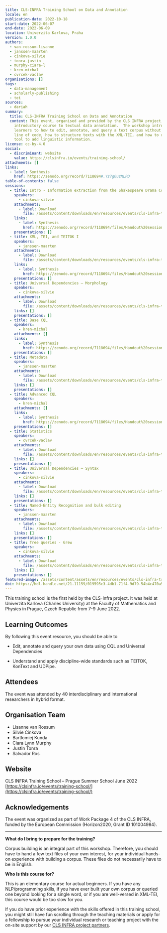 ```yaml
---
title: CLS-INFRA Training School on Data and Annotation
locale: en
publication-date: 2022-10-18
start-date: 2022-06-07
end-date: 2022-06-09
location: Univerzita Karlova, Praha
version: 1.0.0
authors:
  - van-rossum-lisanne
  - janssen-maarten
  - cinkova-silvie
  - tonra-justin
  - murphy-ciara-l
  - kren-michal
  - cvrcek-vaclav
organisations: []
tags:
  - data-management
  - scholarly-publishing
  - tei
sources:
  - dariah
summary:
  title: CLS-INFRA Training School on Data and Annotation
  content: This event, organised and provided by the CLS INFRA project, offers an
    introductory course to textual data annotation.  The workshop introduces
    learners to how to edit, annotate, and query a text corpus without a single
    line of code, how to structure texts with the XML-TEI, and how to run an NLP
    tool to add linguistic information.
license: cc-by-4.0
social:
  - discriminant: website
    value: https://clsinfra.io/events/training-school/
attachments: []
links:
  - label: Synthesis
    href: https://zenodo.org/record/7118694#.Yz7gOuzMLPD
table-of-contents: false
sessions:
  - title: Intro - Information extraction from the Shakespeare Drama Corpus
    speakers:
      - cinkova-silvie
    attachments:
      - label: Download
        file: /assets/content/downloads/en/resources/events/cls-infra-training-school-on-data-and-annotation/sessions/2/downloads-1-silvie-introduction.pdf
    links:
      - label: Synthesis
        href: https://zenodo.org/record/7118694/files/Handout%20session%201.1%20-%20Introduction.pdf
    presentations: []
  - title: XML, TEI, and TEITOK I
    speakers:
      - janssen-maarten
    attachments:
      - label: Download
        file: /assets/content/downloads/en/resources/events/cls-infra-training-school-on-data-and-annotation/sessions/2/downloads-2-maarten-xml-tei-and-teitok.pdf
    links:
      - label: Synthesis
        href: https://zenodo.org/record/7118694/files/Handout%20session%201.2%20-%20XML%2C%20TEI%2C%20and%20TEITOK.pdf
    presentations: []
  - title: Universal Dependencies – Morphology
    speakers:
      - cinkova-silvie
    attachments:
      - label: Download
        file: /assets/content/downloads/en/resources/events/cls-infra-training-school-on-data-and-annotation/sessions/2/downloads-3-silvie-ud-pipe-universal-dependencies-morphology.pdf
    links: []
    presentations: []
  - title: Base CQL
    speakers:
      - kren-michal
    attachments: []
    links:
      - label: Synthesis
        href: https://zenodo.org/record/7118694/files/Handout%20sessions%201.4%20and%202.2%20-%20CQL%20cheat%20sheet.pdf
    presentations: []
  - title: Metadata
    speakers:
      - janssen-maarten
    attachments:
      - label: Download
        file: /assets/content/downloads/en/resources/events/cls-infra-training-school-on-data-and-annotation/sessions/2/downloads-5-maarten-metadata.pdf
    links: []
    presentations: []
  - title: Advanced CQL
    speakers:
      - kren-michal
    attachments: []
    links:
      - label: Synthesis
        href: https://zenodo.org/record/7118694/files/Handout%20sessions%201.4%20and%202.2%20-%20CQL%20cheat%20sheet.pdf
    presentations: []
  - title: Statistics
    speakers:
      - cvrcek-vaclav
    attachments:
      - label: Download
        file: /assets/content/downloads/en/resources/events/cls-infra-training-school-on-data-and-annotation/sessions/2/downloads-7-vaclav-statistics.pdf
    links: []
    presentations: []
  - title: Universal Dependencies – Syntax
    speakers:
      - cinkova-silvie
    attachments:
      - label: Download
        file: /assets/content/downloads/en/resources/events/cls-infra-training-school-on-data-and-annotation/sessions/2/downloads-8-silvie-universal-dependencies-syntax.pdf
    links: []
    presentations: []
  - title: Named-Entity Recognition and bulk editing
    speakers:
      - janssen-maarten
    attachments:
      - label: Download
        file: /assets/content/downloads/en/resources/events/cls-infra-training-school-on-data-and-annotation/sessions/2/downloads-9-maarten-named-entity-recognition.pptx
    links: []
    presentations: []
  - title: Tree queries - Grew
    speakers:
      - cinkova-silvie
    attachments:
      - label: Download
        file: /assets/content/downloads/en/resources/events/cls-infra-training-school-on-data-and-annotation/sessions/2/downloads-10-silvie-tree-query-languages-exercise-in-grew.pptx
    links: []
    presentations: []
featured-image: /assets/content/assets/en/resources/events/cls-infra-training-school-on-data-and-annotation/featured-image.jpg
doi: https://hdl.handle.net/21.11159/019595c3-4db1-71f4-9d79-54b4c470a5bc
---
```


This training school is the first held by the CLS-Infra project.
It was held at Univerzita Karlova (Charles University) at the Faculty of Mathematics and Physics in Prague, Czech Republic from 7-9 June 2022.

## Learning Outcomes

By following this event resource, you should be able to

* Edit, annotate and query your own data using CQL and Universal Dependencies

* Understand and apply discipline-wide standards such as TEITOK, KonText and UDPipe.

## Attendees

The event was attended by 40 interdisciplinary and international researchers in hybrid format.

##  Organisation Team

* Lisanne van Rossum
* Silvie Cinkova
* Bartlomiej Kunda
* Ciara Lynn Murphy
* Justin Tonra
* Salvador Ros

## Website

CLS INFRA Training School – Prague Summer School June 2022
[https://clsinfra.io/events/training-school/](https://clsinfra.io/events/training-school/)

## Acknowledgements

The event was organized as part of Work Package 4 of the CLS INFRA, funded by the European Commission (Horizon2020, Grant ID 101004984).

---

**What do I bring to prepare for the training?**

Corpus building is an integral part of this workshop. Therefore, you should have to hand a few text files of your own interest, for your individual hands-on experience with building a corpus. These files do not necessarily have to be in English.

**Who is this course for?**

This is an elementary course for actual beginners. If you have any NLP/programming skills, if you have ever built your own corpus or queried one beyond looking for a single word, or if you are well-versed in XML-TEI, this course would be too slow for you.

If you do have prior experience with the skills offered in this training school, you might still have fun scrolling through the teaching materials or apply for a fellowship to pursue your individual research or teaching project with the on-site support by our [CLS INFRA project partners](https://clsinfra.io/opportunities/tnafellowships/).
